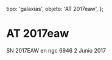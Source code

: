 
  tipo: 'galaxias',
  objeto: 'AT 2017eaw',
};

# AT 2017eaw

<Imagen
  src="registro/at2017-eaw_20170602_2017eaw_20170702_i88.jpg"
  fecha="20170602"
/>

SN 2017EAW en ngc 6946 2 Junio 2017